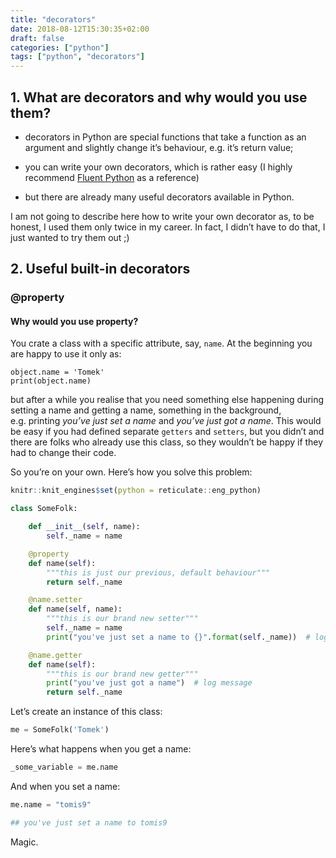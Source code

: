 ```yaml
---
title: "decorators"
date: 2018-08-12T15:30:35+02:00
draft: false
categories: ["python"]
tags: ["python", "decorators"]
---
```


## 1. What are decorators and why would you use them?

* decorators in Python are special functions that take a function as an argument and slightly change it's behaviour, e.g. it's return value;

* you can write your own decorators, which is rather easy (I highly recommend [Fluent Python](http://shop.oreilly.com/product/0636920032519.do) as a reference)

* but there are already many useful decorators available in Python.

I am not going to describe here how to write your own decorator as, to be honest, I used them only twice in my career. In fact, I didn't have to do that, I just wanted to try them out ;)

## 2. Useful built-in decorators

### @property

#### Why would you use property?

You crate a class with a specific attribute, say, `name`. At the beginning you are happy to use it only as:
```
object.name = 'Tomek'
print(object.name)
```

but after a while you realise that you need something else happening during setting a name and getting a name, something in the background, e.g. printing *you've just set a name* and *you've just got a name*. This would be easy if you had defined separate `getters` and `setters`, but you didn't and there are folks who already use this class, so they wouldn't be happy if they had to change their code. 

So you're on your own. Here's how you solve this problem:

```r
knitr::knit_engines$set(python = reticulate::eng_python)
```

```python
class SomeFolk:

    def __init__(self, name):
        self._name = name

    @property
    def name(self):
        """this is just our previous, default behaviour"""
        return self._name

    @name.setter
    def name(self, name):
        """this is our brand new setter"""
        self._name = name
        print("you've just set a name to {}".format(self._name))  # log message

    @name.getter
    def name(self):
        """this is our brand new getter"""
        print("you've just got a name")  # log message
        return self._name
```

Let's create an instance of this class:
```python
me = SomeFolk('Tomek')
```

Here's what happens when you get a name:
```python
_some_variable = me.name
```

And when you set a name:
```python
me.name = "tomis9"

## you've just set a name to tomis9
```

Magic.
